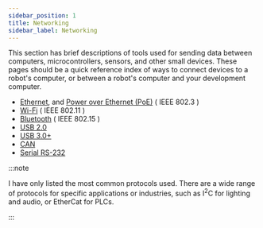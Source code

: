 ```yaml
---
sidebar_position: 1
title: Networking
sidebar_label: Networking
---
```


This section has brief descriptions of tools used for sending data between computers, microcontrollers, sensors, and other small devices.
These pages should be a quick reference index of ways to connect devices to a robot's computer, or between a robot's computer and your development computer.

- [Ethernet](./ethernet), and [Power over Ethernet (PoE)](/) ( IEEE 802.3 )
- [Wi-Fi](/) ( IEEE 802.11 )
- [Bluetooth](/) ( IEEE 802.15 )
- [USB 2.0](/)
- [USB 3.0+](/)
- [CAN](/)
- [Serial RS-232](/)

:::note

I have only listed the most common protocols used.
There are a wide range of protocols for specific applications or industries, such as I<sup>2</sup>C for lighting and audio, or EtherCat for PLCs.

:::
